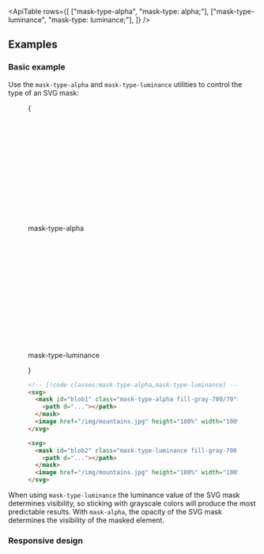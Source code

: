 

<ApiTable
  rows={[
    ["mask-type-alpha", "mask-type: alpha;"],
    ["mask-type-luminance", "mask-type: luminance;"],
  ]}
/>

## Examples

### Basic example

Use the `mask-type-alpha` and `mask-type-luminance` utilities to control the type of an SVG mask:

<Figure>

<Example>
  {
    <div>
      <Stripes
        border
        className="relative mx-auto flex h-48 max-w-96 items-center justify-center overflow-hidden rounded-lg sm:w-96"
      >
        <svg viewBox="0 0 384 192">
          <mask id="blob1" className="mask-type-alpha fill-gray-700/70">
            <path d="M138.25 45.9161c34.504 -4.0384 45.586 -8.2996 69.504 -26.7274c35.516 -27.35568 88.5 -27.47958 103.651 24.8472c11.65 40.2452 0.417 90.1771 -25.438 113.0701c-43.537 38.552 -124.113 45.445 -174.128 15.703c-43.1183 -25.637 -56.9741 -74.9589 -30.0882 -107.1019c9.1187 -10.902 23.4522 -15.924 56.4992 -19.791z" />
          </mask>
          <image
            href="https://images.unsplash.com/photo-1554629947-334ff61d85dc?ixid=MnwxMjA3fDB8MHxwaG90by1wYWdlfHx8fGVufDB8fHx8&ixlib=rb-1.2.1&auto=format&fit=crop&w=1000&h=1000&q=80"
            height="100%"
            width="100%"
            preserveAspectRatio="xMaxYMid slice"
            mask="url(#blob1)"
          />
        </svg>
      </Stripes>
      <p className="mt-3 text-center font-mono text-xs font-medium text-gray-500 dark:text-gray-400">mask-type-alpha</p>
      <Stripes
        border
        className="relative mx-auto mt-8 flex h-48 max-w-96 items-center justify-center overflow-hidden rounded-lg sm:w-96"
      >
        <svg viewBox="0 0 384 192">
          <mask id="blob2" className="mask-type-luminance fill-gray-700/70">
            <path d="M138.25 45.9161c34.504 -4.0384 45.586 -8.2996 69.504 -26.7274c35.516 -27.35568 88.5 -27.47958 103.651 24.8472c11.65 40.2452 0.417 90.1771 -25.438 113.0701c-43.537 38.552 -124.113 45.445 -174.128 15.703c-43.1183 -25.637 -56.9741 -74.9589 -30.0882 -107.1019c9.1187 -10.902 23.4522 -15.924 56.4992 -19.791z" />
          </mask>
          <image
            href="https://images.unsplash.com/photo-1554629947-334ff61d85dc?ixid=MnwxMjA3fDB8MHxwaG90by1wYWdlfHx8fGVufDB8fHx8&ixlib=rb-1.2.1&auto=format&fit=crop&w=1000&h=1000&q=80"
            height="100%"
            width="100%"
            preserveAspectRatio="xMaxYMid slice"
            mask="url(#blob2)"
          />
        </svg>
      </Stripes>
      <p className="mt-3 text-center font-mono text-xs font-medium text-gray-500 dark:text-gray-400">
        mask-type-luminance
      </p>
    </div>
  }
</Example>

```html
<!-- [!code classes:mask-type-alpha,mask-type-luminance] -->
<svg>
  <mask id="blob1" class="mask-type-alpha fill-gray-700/70">
    <path d="..."></path>
  </mask>
  <image href="/img/mountains.jpg" height="100%" width="100%" mask="url(#blob1)" />
</svg>

<svg>
  <mask id="blob2" class="mask-type-luminance fill-gray-700/70">
    <path d="..."></path>
  </mask>
  <image href="/img/mountains.jpg" height="100%" width="100%" mask="url(#blob2)" />
</svg>
```

</Figure>

When using `mask-type-luminance` the luminance value of the SVG mask determines visibility, so sticking with grayscale colors will produce the most predictable results. With `mask-alpha`, the opacity of the SVG mask determines the visibility of the masked element.

### Responsive design

<ResponsiveDesign
  element="mask"
  property="mask-type"
  defaultClass="mask-type-alpha"
  featuredClass="mask-type-luminance"
/>
